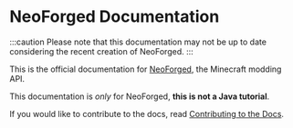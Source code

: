 
# NeoForged Documentation

:::caution
Please note that this documentation may not be up to date considering the recent creation of NeoForged.
:::

This is the official documentation for [NeoForged], the Minecraft modding API.

This documentation is _only_ for NeoForged, **this is not a Java tutorial**.

If you would like to contribute to the docs, read [Contributing to the Docs][contributing].

<div class="container">
  <div class="row">
    <div class="col col--6" style={{padding: '10px'}}>
      <Card
        title="NeoForged Documentation"
        body="Learn how to create your first mod using NeoForge, and discover the vast APIs it provides."
        link="/docs/gettingstarted/"
        linkTitle="Get Started"
      />
    </div>
    <div class="col col--6" style={{padding: '10px'}}>
      <Card
        title="NeoGradle Documentation"
        body="Learn about the Gradle plugin empowering developers to create mods for NeoForge and develop NeoForge itself."
        link="/neogradle/docs/"
        linkTitle="Read More"
      />
    </div>
  </div>
</div>

[NeoForged]: https://neoforged.net
[contributing]: ./contributing
